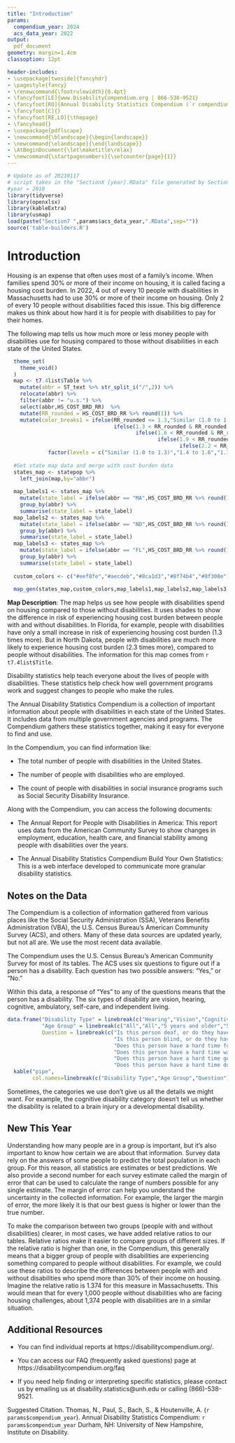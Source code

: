 ```yaml
---
title: "Introduction"
params:
  compendium_year: 2024
  acs_data_year: 2022
output:
  pdf_document
geometry: margin=1.4cm
classoption: 12pt

header-includes:
- \usepackage[twoside]{fancyhdr}
- \pagestyle{fancy}
- \renewcommand{\footrulewidth}{0.4pt}
- \fancyfoot[LE]{www.DisabilityCompendium.org | 866-538-9521}
- \fancyfoot[RO]{Annual Disability Statistics Compendium (`r compendium_year`) | Disability Statistics \& Demographics}
- \fancyfoot[C]{}
- \fancyfoot[RE,LO]{\thepage}
- \fancyhead{}
- \usepackage{pdflscape}
- \newcommand{\blandscape}{\begin{landscape}}
- \newcommand{\elandscape}{\end{landscape}}
- \AtBeginDocument{\let\maketitle\relax}
- \newcommand{\startpagenumbers}{\setcounter{page}{1}}
---
```


```r
# Update as of 20230117
# script takes in the "SectionX [year].RData" file generated by SectionX v#.Rmd and generates the html compendium.
#year = 2018
library(tidyverse)
library(openxlsx)
library(kableExtra)
library(usmap)
load(paste("Section7 ",params$acs_data_year,".RData",sep=""))
source('table-builders.R')
```

\startpagenumbers

# Introduction

Housing is an expense that often uses most of a family’s income. When families spend 30% or more of their income on housing, it is called facing a housing cost burden. In 2022, 4 out of every 10 people with disabilities in Massachusetts had to use 30% or more of their income on housing. Only 2 of every 10 people without disabilities faced this issue. This big difference makes us think about how hard it is for people with disabilities to pay for their homes. 

The following map tells us how much more or less money people with disabilities use for housing compared to those without disabilities in each state of the United States.  

```r
  theme_set(
    theme_void()
  )
  map <- t7.4list$Table %>% 
    mutate(abbr = ST_text %>% str_split_i("/",2)) %>%
    relocate(abbr) %>%
    filter(abbr != "u.s.") %>%
    select(abbr,HS_COST_BRD_RR)  %>%
    mutate(RR_rounded = HS_COST_BRD_RR %>% round(1)) %>%
    mutate(color_breaks1 = ifelse(RR_rounded <= 1.3,"Similar (1.0 to 1.3)",
                                  ifelse(1.3 < RR_rounded & RR_rounded <= 1.6,"1.4 to 1.6",
                                         ifelse(1.6 < RR_rounded & RR_rounded <= 1.9,"1.7 to 1.9",
                                                ifelse(1.9 < RR_rounded & RR_rounded <= 2.2,"2.0 to 2.2",
                                                       ifelse(2.2 < RR_rounded & RR_rounded <= 2.5,"A lot (2.3 to 2.5)",NA))))) %>% 
             factor(levels = c("Similar (1.0 to 1.3)","1.4 to 1.6","1.7 to 1.9","2.0 to 2.2","A lot (2.3 to 2.5)")))
  
  #Get state map data and merge with cost burden data
  states_map <- statepop %>%
    left_join(map,by="abbr")
  
  map_labels1 <- states_map %>%
    mutate(state_label = ifelse(abbr == "MA",HS_COST_BRD_RR %>% round(1),NA)) %>%
    group_by(abbr) %>%
    summarise(state_label = state_label)
  map_labels2 <- states_map %>%
    mutate(state_label = ifelse(abbr == "ND",HS_COST_BRD_RR %>% round(1),NA)) %>%
    group_by(abbr) %>%
    summarise(state_label = state_label)
  map_labels3 <- states_map %>%
    mutate(state_label = ifelse(abbr == "FL",HS_COST_BRD_RR %>% round(1),NA)) %>%
    group_by(abbr) %>%
    summarise(state_label = state_label)
  
  custom_colors <- c("#eef8fe","#aecdeb","#8ca1d3","#8f74b4","#8f308e")
  
  map_gen(states_map,custom_colors,map_labels1,map_labels2,map_labels3)
```

**Map Description**: The map helps us see how people with disabilities spend on housing compared to those without disabilities.  It uses shades to show the difference in risk of experiencing housing cost burden between people with and without disabilities.  In Florida, for example, people with disabilities have only a small increase in risk of experiencing housing cost burden (1.3 times more).  But in North Dakota, people with disabilities are much more likely to experience housing cost burden (2.3 times more), compared to people without disabilities.  The information for this map comes from `r t7.4list$Title`.

Disability statistics help teach everyone about the lives of people with disabilities. These statistics help check how well government programs work and suggest changes to people who make the rules.

The Annual Disability Statistics Compendium is a collection of important information about people with disabilities in each state of the United States. It includes data from multiple government agencies and programs. The Compendium gathers these statistics together, making it easy for everyone to find and use.

\newpage

In the Compendium, you can find information like:

 - The total number of people with disabilities in the United States.

 - The number of people with disabilities who are employed.

 - The count of people with disabilities in social insurance programs such as Social Security Disability Insurance.

Along with the Compendium, you can access the following documents: 

 - The Annual Report for People with Disabilities in America: This report uses data from the American Community Survey to show changes in employment, education, health care, and financial stability among people with disabilities over the years.
 
 - The Annual Disability Statistics Compendium Build Your Own Statistics: This is a web interface developed to communicate more granular disability statistics. 

## Notes on the Data

The Compendium is a collection of information gathered from various places like the Social Security Administration (SSA), Veterans Benefits Administration (VBA), the U.S. Census Bureau’s American Community Survey (ACS), and others. Many of these data sources are updated yearly, but not all are. We use the most recent data available.

The Compendium uses the U.S. Census Bureau’s American Community Survey for most of its tables. The ACS uses six questions to figure out if a person has a disability. Each question has two possible answers: “Yes,” or “No.”

Within this data, a response of “Yes” to any of the questions means that the person has a disability. The six types of disability are vision, hearing, cognitive, ambulatory, self-care, and independent living.

```r
data.frame("Disability Type" = linebreak(c("Hearing","Vision","Cognitive","Ambulatory","Self-Care","Independent Living")),
           "Age Group" = linebreak(c("All","All","5 years and older","5 years and older","5 years and older","15 years and older")),
           Question = linebreak(c("Is this person deaf, or do they have serious difficulty hearing?",
                                  "Is this person blind, or do they have serious difficulty seeing even when wearing glasses?", 
                                  "Does this person have a hard time focusing, remembering, or making decisions because of a physical, mental, or emotional condition?",
                                  "Does this person have a hard time walking or going upstairs?",
                                  "Does this person have a hard time getting dressed or bathing?",
                                  "Does this person have a hard time doing tasks alone, like going \r to the doctor’s office or shopping, due to physical, mental, or emotional conditions?"))) %>%
  kable("pipe",
        col.names=linebreak(c("Disability Type","Age Group","Question")))
```


Sometimes, the categories we use don't give us all the details we might want. For example, the cognitive disability category doesn’t tell us whether the disability is related to a brain injury or a developmental disability.

## New This Year

Understanding how many people are in a group is important, but it's also important to know how certain we are about that information. Survey data rely on the answers of some people to predict the total population in each group. For this reason, all statistics are estimates or best predictions. We also provide a second number for each survey estimate called the margin of error that can be used to calculate the range of numbers possible for any single estimate. The margin of error can help you understand the uncertainty in the collected information. For example, the larger the margin of error, the more likely it is that our best guess is higher or lower than the true number.  

To make the comparison between two groups (people with and without disabilities) clearer, in most cases, we have added relative ratios to our tables. Relative ratios make it easier to compare groups of different sizes. If the relative ratio is higher than one, in the Compendium, this generally means that a bigger group of people with disabilities are experiencing something compared to people without disabilities. For example, we could use these ratios to describe the differences between people with and without disabilities who spend more than 30% of their income on housing. Imagine the relative ratio is 1.374 for this measure in Massachusetts. This would mean that for every 1,000 people without disabilities who are facing housing challenges, about 1,374 people with disabilities are in a similar situation.

## Additional Resources

 - You can find individual reports at https://disabilitycompendium.org/.

 - You can access our FAQ (frequently asked questions) page at https://disabilitycompendium.org/faq

 - If you need help finding or interpreting specific statistics, please contact us by emailing us at disability.statistics@unh.edu or calling (866)-538-9521.

Suggested Citation. Thomas, N., Paul, S., Bach, S., & Houtenville, A. (`r params$compendium_year`). Annual Disability Statistics Compendium: `r params$compendium_year` Durham, NH: University of New Hampshire, Institute on Disability.

\newpage